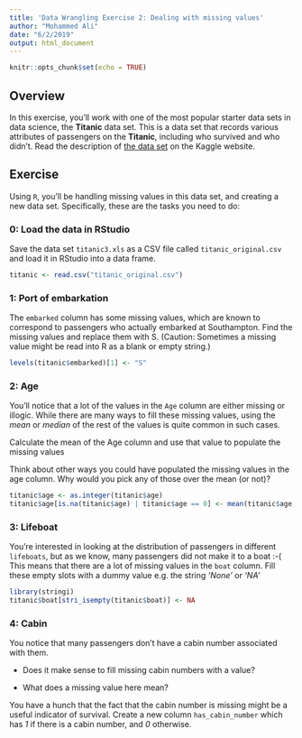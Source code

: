 ```yaml
---
title: 'Data Wrangling Exercise 2: Dealing with missing values'
author: "Mohammed Ali"
date: "6/2/2019"
output: html_document
---
```


```r
knitr::opts_chunk$set(echo = TRUE)
```

## Overview
In this exercise, you'll work with one of the most popular starter data sets in data science, the **Titanic** data set. This is a data set that records various attributes of passengers on the **Titanic**, including who survived and who didn’t.
Read the description of [the data set](https://www.kaggle.com/c/titanic/data) on the Kaggle website.

## Exercise

Using `R`, you’ll be handling missing values in this data set, and creating a new data set. Specifically, these are the tasks you need to do:

### 0: Load the data in RStudio

Save the data set `titanic3.xls` as a CSV file called `titanic_original.csv` and load it in RStudio into a data frame.

```r
titanic <- read.csv("titanic_original.csv")
```

### 1: Port of embarkation

The `embarked` column has some missing values, which are known to correspond to passengers who actually embarked at Southampton. Find the missing values and replace them with S. (Caution: Sometimes a missing value might be read into R as a blank or empty string.)

```r
levels(titanic$embarked)[1] <- "S"
```

### 2: Age

You’ll notice that a lot of the values in the `Age` column are either missing or illogic. While there are many ways to fill these missing values, using the *mean* or *median* of the rest of the values is quite common in such cases.

Calculate the mean of the Age column and use that value to populate the missing values

Think about other ways you could have populated the missing values in the age column. Why would you pick any of those over the mean (or not)?

```r
titanic$age <- as.integer(titanic$age)
titanic$age[is.na(titanic$age) | titanic$age == 0] <- mean(titanic$age, na.rm = TRUE)
```

### 3: Lifeboat

You’re interested in looking at the distribution of passengers in different `lifeboats`, but as we know, many passengers did not make it to a boat :-( This means that there are a lot of missing values in the `boat` column. Fill these empty slots with a dummy value e.g. the string *'None'* or *'NA'*

```r
library(stringi)
titanic$boat[stri_isempty(titanic$boat)] <- NA
```

### 4: Cabin

You notice that many passengers don’t have a cabin number associated with them.

- Does it make sense to fill missing cabin numbers with a value?

- What does a missing value here mean?

You have a hunch that the fact that the cabin number is missing might be a useful indicator of survival. Create a new column `has_cabin_number` which has *1* if there is a cabin number, and *0* otherwise.

```r
```

